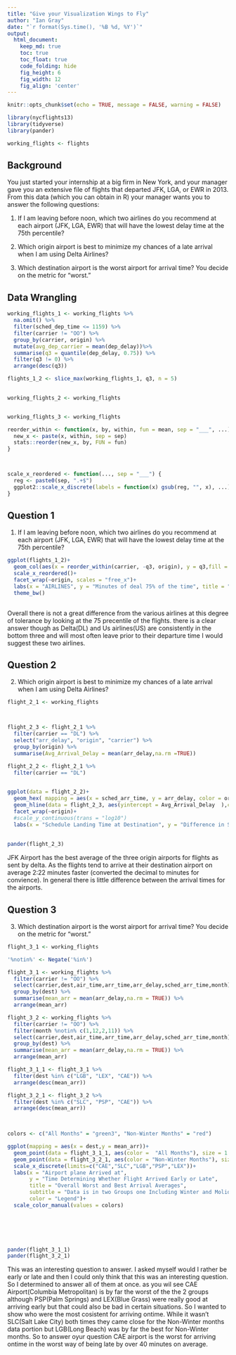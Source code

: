 ```yaml
---
title: "Give your Visualization Wings to Fly"
author: "Ian Gray"
date: "`r format(Sys.time(), '%B %d, %Y')`"
output:
  html_document:  
    keep_md: true
    toc: true
    toc_float: true
    code_folding: hide
    fig_height: 6
    fig_width: 12
    fig_align: 'center'
---
```


```r
knitr::opts_chunk$set(echo = TRUE, message = FALSE, warning = FALSE)
```

```r
library(nycflights13)
library(tidyverse)
library(pander)

```

```r
working_flights <- flights

```

## Background

You just started your internship at a big firm in New York, and your manager gave you an extensive file of flights that departed JFK, LGA, or EWR in 2013. From this data (which you can obtain in R) your manager wants you to answer the following questions:

1. If I am leaving before noon, which two airlines do you recommend at each airport (JFK, LGA, EWR) that will have the lowest delay time at the 75th percentile?

2. Which origin airport is best to minimize my chances of a late arrival when I am using Delta Airlines?

3. Which destination airport is the worst airport for arrival time? You decide on the metric for “worst.”

## Data Wrangling

```r
working_flights_1 <- working_flights %>% 
  na.omit() %>% 
  filter(sched_dep_time <= 1159) %>% 
  filter(carrier != "OO") %>% 
  group_by(carrier, origin) %>%
  mutate(avg_dep_carrier = mean(dep_delay))%>% 
  summarise(q3 = quantile(dep_delay, 0.75)) %>% 
  filter(q3 != 0) %>%
  arrange(desc(q3))

flights_1_2 <- slice_max(working_flights_1, q3, n = 5)
  

working_flights_2 <- working_flights


working_flights_3 <- working_flights

reorder_within <- function(x, by, within, fun = mean, sep = "___", ...) {
  new_x <- paste(x, within, sep = sep)
  stats::reorder(new_x, by, FUN = fun)
}



scale_x_reordered <- function(..., sep = "___") {
  reg <- paste0(sep, ".+$")
  ggplot2::scale_x_discrete(labels = function(x) gsub(reg, "", x), ...)
}

```

## Question 1
1. If I am leaving before noon, which two airlines do you recommend at each airport (JFK, LGA, EWR) that will have the lowest delay time at the 75th percentile?

```r
  

ggplot(flights_1_2)+
  geom_col(aes(x = reorder_within(carrier, -q3, origin), y = q3,fill = carrier))+
  scale_x_reordered()+
  facet_wrap(~origin, scales = "free_x")+
  labs(x = "AIRLINES", y = "Minutes of deal 75% of the time", title = "Suggested Airlines from Each New York Airport With lowest departure delays", subtitle = " Data restricted to Flghts leaving from 12:00am to 11:59am of their scheduled departure time")+
  theme_bw()
  

```
Overall there is not a great difference from the various airlines at this degree of tolerance by looking at the 75 precentile of the flights. there is a clear answer though as Delta(DL) and Us airlines(US) are consistently in the bottom three and will most often leave prior to their departure time I would suggest these two airlines.


## Question 2
2. Which origin airport is best to minimize my chances of a late arrival when I am using Delta Airlines?



```r
flight_2_1 <- working_flights



flight_2_3 <- flight_2_1 %>% 
  filter(carrier == "DL") %>% 
  select("arr_delay", "origin", "carrier") %>% 
  group_by(origin) %>% 
  summarise(Avg_Arrival_Delay = mean(arr_delay,na.rm =TRUE)) 

flight_2_2 <- flight_2_1 %>% 
  filter(carrier == "DL")
  


```


```r
ggplot(data = flight_2_2)+
  geom_hex( mapping = aes(x = sched_arr_time, y = arr_delay, color = origin, group = month))+
  geom_hline(data = flight_2_3, aes(yintercept = Avg_Arrival_Delay  ),color = "Red", size = 1.25)+
  facet_wrap(~origin)+
  #scale_y_continuous(trans = "log10")
  labs(x = "Schedule Landing Time at Destination", y = "Difference in Scheduled Arrival Time and Actual Arrival Time", title = "How Good Delta Airlines is at Arriving on Time for Their Flights", subtitle = "Data that is Closer to Zero on the Y axis is Better.")
  
  
pander(flight_2_3)

```

JFK Airport has the best average of the three origin airports for flights as sent by delta. As the flights tend to arrive at their destination airport on average 2:22 minutes faster (converted the decimal to minutes for convience). In general there is little difference between the arrival times for the airports.

## Question 3

3. Which destination airport is the worst airport for arrival time? You decide on the metric for “worst.”


```r
flight_3_1 <- working_flights

'%notin%' <- Negate('%in%')

flight_3_1 <- working_flights %>% 
  filter(carrier != "OO") %>% 
  select(carrier,dest,air_time,arr_time,arr_delay,sched_arr_time,month) %>% 
  group_by(dest) %>%
  summarise(mean_arr = mean(arr_delay,na.rm = TRUE)) %>% 
  arrange(mean_arr)

flight_3_2 <- working_flights %>% 
  filter(carrier != "OO") %>%
  filter(month %notin% c(1,12,2,11)) %>% 
  select(carrier,dest,air_time,arr_time,arr_delay,sched_arr_time,month) %>% 
  group_by(dest) %>% 
  summarise(mean_arr = mean(arr_delay,na.rm = TRUE)) %>% 
  arrange(mean_arr)

flight_3_1_1 <- flight_3_1 %>%
  filter(dest %in% c("LGB", "LEX", "CAE")) %>% 
  arrange(desc(mean_arr))

flight_3_2_1 <- flight_3_2 %>%
  filter(dest %in% c("SLC", "PSP", "CAE")) %>% 
  arrange(desc(mean_arr))
  



```


```r
colors <- c("All Months" = "green3", "Non-Winter Months" = "red")

ggplot(mapping = aes(x = dest,y = mean_arr))+
  geom_point(data = flight_3_1_1, aes(color =  "All Months"), size = 1.5, shape = 15)+
  geom_point(data = flight_3_2_1, aes(color = "Non-Winter Months"), size = 1.5,shape = 16)+
  scale_x_discrete(limits=c("CAE","SLC","LGB","PSP","LEX"))+
  labs(x = "Airport plane Arrived at", 
       y = "Time Determining Whether Flight Arrived Early or Late", 
       title = "Overall Worst and Best Arrival Averages", 
       subtitle = "Data is in two Groups one Including Winter and Moliday Months the Other not Including Those Months", 
       color = "Legend")+
  scale_color_manual(values = colors)
  
 




pander(flight_3_1_1)
pander(flight_3_2_1)
```

This was an interesting question to answer. I asked myself would I rather be early or late and then I could only think that this was an interesting question. So I determined to answer all of them at once. as you wil see CAE Airport(Columbia Metropolitan) is by far the worst of the the 2 groups although PSP(Palm Springs) and LEX(Blue Grass) were really good at arriving early but that could also be bad in certain situations. So I wanted to show who were the most cosistent for arriving ontime. While it wasn't SLC(Salt Lake City)  both times they came close for the Non-Winter months data portion but LGB(Long Beach) was by far the best for Non-Winter months. So to answer oyur question CAE airport is the worst for arriving ontime in the worst way of being late by over 40 minutes on average.














